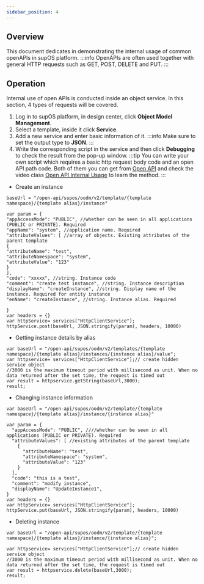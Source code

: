 ```yaml
---
sidebar_position: 4
---
```

## Overview
This document dedicates in demonstrating the internal usage of common openAPIs in supOS platform.
:::info
OpenAPIs are often used together with general HTTP requests such as GET, POST, DELETE and PUT.
:::

## Operation
Internal use of open APIs is conducted inside an object service. In this section, 4 types of requests will be covered.
1. Log in to supOS platform, in design center, click **Object Model Management**.
2. Select a template, inside it click **Service**.
3. Add a new service and enter basic information of it.
:::info
Make sure to set the output type to **JSON**.
:::
4. Write the corresponding script in the service and then click <b>Debugging</b> to check the result from the pop-up window.
:::tip
You can write your own script which requires a basic http request body code and an open API path code. 
Both of them you can get from <a href="../category/openapi">Open API</a> and check the video class <a href="../class series/Open API/OpenAPI Internal Usage">Open API Internal Usage</a> to learn the method.
:::
- Create an instance
```
baseUrl = "/open-api/supos/oodm/v2/template/{template namespace}/{template alias}/instance"

var param = {
"appAccessMode": "PUBLIC", //whether can be seen in all applications (PUBLIC or PRIVATE). Required
"appName": "system", //application name. Required
"attributeValues": [ //array of objects. Existing attributes of the parent template
{
"attributeName": "test",
"attributeNamespace": "system",
"attributeValue": "123"
}
],
"code": "xxxxx", //string. Instance code
"comment": "create test instance", //string. Instance description
"displayName": "createInstance", //string. Display name of the instance. Required for entity instance
"enName": "createInstance", //string. Instance alias. Required

}
var headers = {}
var httpService= services["HttpClientService"];
httpService.post(baseUrl, JSON.stringify(param), headers, 10000)
```

- Getting instance details by alias
```
var baseUrl = "/open-api/supos/oodm/v2/templates/{template namespace}/{template alias}/instances/{instance alias}/value";
var httpservice= services["HttpClientService"];// create hidden service object
//3000 is the maximum timeout period with millisecond as unit. When no data returned after the set time, the request is timed out
var result = httpservice.getString(baseUrl,3000);
result;    
```

- Changing instance information
```
var baseUrl = "/open-api/supos/oodm/v2/template/{template namespace}/{template alias}/instance/{instance alias}"

var param = {
  "appAccessMode": "PUBLIC", ////whether can be seen in all applications (PUBLIC or PRIVATE). Required
  "attributeValues": [ //existing attributes of the parent template
    {
      "attributeName": "test",
      "attributeNamespace": "system",
      "attributeValue": "123"
    }
  ],
  "code": "this is a test",
  "comment": "modify instance",
  "displayName": "UpdateInstance1",
}
var headers = {}
var httpService= services["HttpClientService"];
httpService.put(baseUrl, JSON.stringify(param), headers, 10000)
```


- Deleting instance
```
var baseUrl = "/open-api/supos/oodm/v2/template/{template namespace}/{template alias}/instance/{instance alias}";

var httpservice= services["HttpClientService"];// create hidden service object
//3000 is the maximum timeout period with millisecond as unit. When no data returned after the set time, the request is timed out
var result = httpservice.delete(baseUrl,3000);
result;    
```